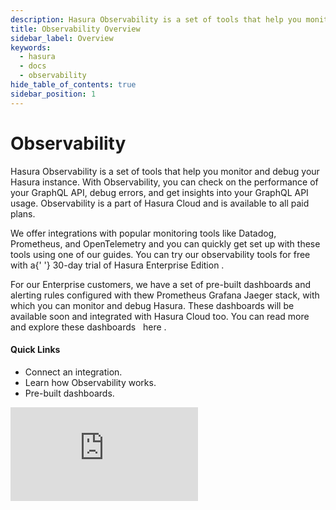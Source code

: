 ```yaml
---
description: Hasura Observability is a set of tools that help you monitor and debug your GraphQL API
title: Observability Overview
sidebar_label: Overview
keywords:
  - hasura
  - docs
  - observability
hide_table_of_contents: true
sidebar_position: 1
---
```



# <Observability /> Observability

<ProductBadge free standard pro ee self />

<div className="overview-header">
  <div className="overview-text">
    <p>
      Hasura Observability is a set of tools that help you monitor and debug your Hasura instance. With Observability,
      you can check on the performance of your GraphQL API, debug errors, and get insights into your GraphQL API usage.
      Observability is a part of Hasura Cloud and is available to all paid plans.
    </p>
    <p>
      We offer integrations with popular monitoring tools like Datadog, Prometheus, and OpenTelemetry and you can
      quickly get set up with these tools using one of our guides. You can try our observability tools for free with a{' '}
      <VersionedLink to="/enterprise/try-hasura-enterprise-edition/">
        30-day trial of Hasura Enterprise Edition
      </VersionedLink>
      .
    </p>
    <p>
      For our Enterprise customers, we have a set of pre-built dashboards and alerting rules configured with thew Prometheus Grafana Jaeger
      stack, with which you can monitor and debug Hasura. These dashboards will be available soon and integrated with Hasura Cloud
      too. You can read more and explore these dashboards &nbsp;
      <VersionedLink to="/observability/pre-built-dashboards/">
        here
      </VersionedLink>
      .
    </p>
    <h4>Quick Links</h4>
    <ul>
      <li>
        <VersionedLink to="/observability/integrations/index">Connect an integration.</VersionedLink>
      </li>
      <li>
        <VersionedLink to="/observability/how-it-works">Learn how Observability works.</VersionedLink>
      </li>
      <li>
        <VersionedLink to="/observability/pre-built-dashboards">Pre-built dashboards.</VersionedLink>
      </li>
    </ul>
  </div>
  <iframe
    src="https://www.youtube.com/embed/Y9-43_KcoGY"
    frameBorder="0"
    allow="accelerometer; autoplay; encrypted-media; gyroscope; picture-in-picture"
    allowFullScreen
  />
</div>

## Using Observability

<div className="overview-gallery">
  <VersionedLink to="/observability/integrations/opentelemetry/">
    <div className="card">
      <h3>OpenTelemetry</h3>
      <p>Connect your Hasura GraphQL API to OpenTelemetry-compliant services.</p>
    </div>
  </VersionedLink>
  <VersionedLink to="/observability/integrations/prometheus/">
    <div className="card">
      <h3>Prometheus</h3>
      <p>Connect your Hasura GraphQL API to Prometheus.</p>
    </div>
  </VersionedLink>
  <VersionedLink to="/observability/integrations/datadog">
    <div className="card">
      <h3>Datadog</h3>
      <p>Connect your Hasura GraphQL API to Datadog.</p>
    </div>
  </VersionedLink>
</div>
